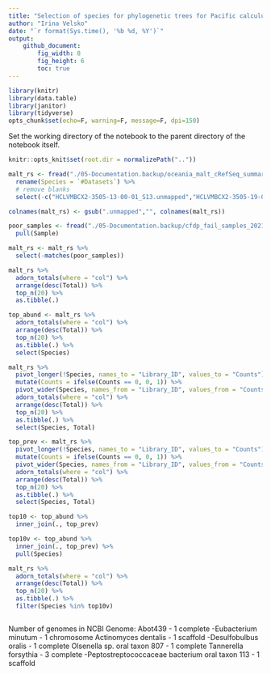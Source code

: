 ```yaml
---
title: "Selection of species for phylogenetic trees for Pacific calculus project"
author: "Irina Velsko"
date: "`r format(Sys.time(), '%b %d, %Y')`"
output:
    github_document:
        fig_width: 8
        fig_height: 6
        toc: true
---
```



```r
library(knitr)
library(data.table)
library(janitor)
library(tidyverse)
opts_chunk$set(echo=F, warning=F, message=F, dpi=150)
```

Set the working directory of the notebook to the parent directory of the 
notebook itself.  

```r
knitr::opts_knit$set(root.dir = normalizePath(".."))
```

```r

malt_rs <- fread("./05-Documentation.backup/oceania_malt_cRefSeq_summarized_species_20201105.txt", sep = "\t") %>%
  rename(Species = `#Datasets`) %>%
  # remove blanks
  select(-c("HCLVMBCX2-3505-13-00-01_S13.unmapped","HCLVMBCX2-3505-19-00-01_S19.unmapped","HCLVMBCX2-3505-32-00-01_S32.unmapped")) # HCLVMBCX2-3505-32-00-01_S32

colnames(malt_rs) <- gsub(".unmapped","", colnames(malt_rs))

```

```r

poor_samples <- fread("./05-Documentation.backup/cfdp_fail_samples_20210413.txt") %>%
  pull(Sample)

```

```r

malt_rs <- malt_rs %>%
  select(-matches(poor_samples))

```

```r

malt_rs %>%
  adorn_totals(where = "col") %>%
  arrange(desc(Total)) %>%
  top_n(20) %>%
  as.tibble(.)

top_abund <- malt_rs %>%
  adorn_totals(where = "col") %>%
  arrange(desc(Total)) %>%
  top_n(20) %>%
  as.tibble(.) %>%
  select(Species)

```

```r

malt_rs %>%
  pivot_longer(!Species, names_to = "Library_ID", values_to = "Counts") %>%
  mutate(Counts = ifelse(Counts == 0, 0, 1)) %>%
  pivot_wider(Species, names_from = "Library_ID", values_from = "Counts") %>%
  adorn_totals(where = "col") %>%
  arrange(desc(Total)) %>%
  top_n(20) %>%
  as.tibble(.) %>%
  select(Species, Total)

top_prev <- malt_rs %>%
  pivot_longer(!Species, names_to = "Library_ID", values_to = "Counts") %>%
  mutate(Counts = ifelse(Counts == 0, 0, 1)) %>%
  pivot_wider(Species, names_from = "Library_ID", values_from = "Counts") %>%
  adorn_totals(where = "col") %>%
  arrange(desc(Total)) %>%
  top_n(20) %>%
  as.tibble(.) %>%
  select(Species, Total)

```

```r

top10 <- top_abund %>%
  inner_join(., top_prev)

top10v <- top_abund %>%
  inner_join(., top_prev) %>%
  pull(Species)


```

```r
malt_rs %>%
  adorn_totals(where = "col") %>%
  arrange(desc(Total)) %>%
  top_n(20) %>%
  as.tibble(.) %>%
  filter(Species %in% top10v)



```

Number of genomes in NCBI Genome:
Abot439 - 1 complete
-Eubacterium minutum - 1 chromosome
Actinomyces dentalis - 1 scaffold
-Desulfobulbus oralis - 1 complete
Olsenella sp. oral taxon 807 - 1 complete
Tannerella forsythia - 3 complete
-Peptostreptococcaceae bacterium oral taxon 113 - 1 scaffold




















